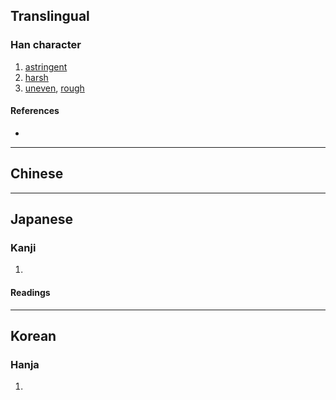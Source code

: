 {{also|澀|渋}}
{{character info/new}}
==Translingual==

===Han character===
{{Han char|rn=85|rad=水|as=12|sn=15|four=31111|canj=EYMM|ids=⿰氵歮}}

# [[astringent]]
# [[harsh]]
# [[uneven]], [[rough]]

====References====
* {{Han ref|kx=0651.210|dkj=18312|dj=1061.240|hdz=31740.030|uh=6F81|ud=28545}}

----

==Chinese==
{{zh-see|澀|v}}

----

==Japanese==
{{ja-kanji forms|渋|澁}}

===Kanji===
{{ja-kanji|grade=|rs=水12|shin=渋}}

# {{defn|lang=ja|sort=水12}}

====Readings====
{{ja-readings
|on=じゅう
|kun=しぶ-い, しぶ-, しぶ-る
}}

----

==Korean==

===Hanja===
{{ko-hanja|hangeul=삽|eumhun=|rv=sap|mr=sap|y=sap}}

# {{defn|lang=ko|sort=水12}}